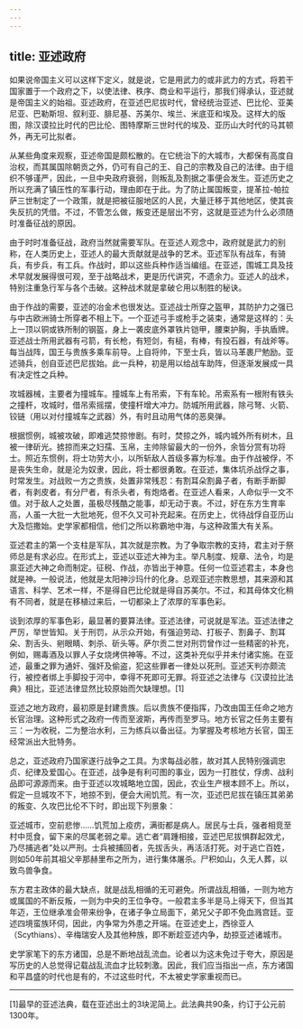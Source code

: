 ```yaml
---
---
---
```

title: 亚述政府
---




如果说帝国主义可以这样下定义，就是说，它是用武力的或非武力的方式，将若干国家置于一个政府之下，以使法律、秩序、商业和平运行，那我们得承认，亚述就是帝国主义的始祖。亚述政府，在亚述巴尼拔时代，曾经统治亚述、巴比伦、亚美尼亚、巴勒斯坦、叙利亚、腓尼基、苏美尔、埃兰、米底亚和埃及。这样大的版图，除汉谟拉比时代的巴比伦、图特摩斯三世时代的埃及、亚历山大时代的马其顿外，再无可比拟者。

从某些角度来观察，亚述帝国是颇松散的。在它统治下的大城市，大都保有高度自治权，而其属国除朝贡之外，仍可有自己的王、自己的宗教及自己的法律。由于组织不够谨严，因此，一旦中央政府衰弱，则叛乱及割据之事便会发生。亚述历史之所以充满了镇压性的军事行动，理由即在于此。为了防止属国叛变，提革拉-帕拉萨三世制定了一个政策，就是把被征服地区的人民，大量迁移于其他地区，使其丧失反抗的凭借。不过，不管怎么做，叛变还是层出不穷，这就是亚述为什么必须随时准备征战的原因。

由于时时准备征战，政府当然就需要军队。在亚述人观念中，政府就是武力的别称，在人类历史上，亚述人的最大贡献就是战争的艺术。亚述军队有战车，有骑兵，有步兵，有工兵。作战时，即以这些兵种作适当编组。在亚述，围城工具及技术早就发展得很可观，至于战略战术，更是历代讲究，不遗余力。亚述人的战术，特别注重急行军与各个击破。这种战术就是拿破仑用以制胜的秘诀。

由于作战的需要，亚述的冶金术也很发达。亚述战士所穿之盔甲，其防护力之强已与中古欧洲骑士所穿者不相上下。一个亚述弓手或枪手之装束，通常是这样的：头上一顶以铜或铁所制的钢盔，身上一袭皮底外罩铁片铠甲，腰束护胸，手执盾牌。亚述战士所用武器有弓箭，有长枪，有短剑，有槌，有棒，有投石器，有战斧等。每当战阵，国王与贵族多乘车前导。上自将帅，下至士兵，皆以马革裹尸勉励。亚述骑兵，创自亚述巴尼拔始。此一兵种，初是用以给战车助阵，但逐渐发展成一具有决定性之兵种。

攻城器械，主要者为撞城车。撞城车上有吊索，下有车轮。吊索系有一根附有铁头之撞杆，攻城时，借吊索摇摆，使撞杆增大冲力。防城所用武器，除弓弩、火箭、铰链（用以对付撞城车之武器）外，有时且动用气体的恶臭弹。

根据惯例，城被攻破，即难逃焚掠惨剧。有时，焚掠之外，城内城外所有树木，且被一律斫光。掳掠而来之妇孺、玉帛，主帅除留最大的一份外，余皆分赏有功将士。照近东惯例，将士功劳大小，以所斩敌人首级多寡为标准。由于作战被俘，不是丧失生命，就是沦为奴隶，因此，将士都很勇敢。在亚述，集体坑杀战俘之事，时常发生。对战败一方之贵族，处置非常残忍：有割耳朵割鼻子者，有断手断脚者，有剥皮者，有分尸者，有杀头者，有炮烙者。在亚述人看来，人命似乎一文不值。对于敌人之处置，虽极尽残酷之能事，却无动于衷。不过，好在东方生育率高，人虽一大批一大批地死，但不久又可补充起来。在历史上，优待战俘自亚历山大及恺撒始。史学家都相信，他们之所以称霸地中海，与这种政策大有关系。

亚述君主的第一个支柱是军队，其次就是宗教。为了争取宗教的支持，君主对于祭师总是有求必应。在形式上，亚述以亚述大神为主。举凡制度、规章、法令，均是禀亚述大神之命而制定。征税、作战，亦皆出于神意。任何一位亚述君主，本身也就是神。一般说法，他就是太阳神沙玛什的化身。总观亚述宗教思想，其来源和其语言、科学、艺术一样，不是得自巴比伦就是得自苏美尔。不过，和其母体文化稍有不同者，就是在移植过来后，一切都染上了浓厚的军事色彩。

谈到浓厚的军事色彩，最显著的要算法律。亚述法律，可说就是军法。亚述法律之严厉，举世皆知。关于刑罚，从示众开始，有强迫劳动、打板子、割鼻子、割耳朵、割舌头、剜眼睛、刺杀、斫头等。萨尔贡二世对刑罚曾作过一些精密的补充，例如，赐毒酒及以罪人子女烧烤供神等。不过，这类补充似乎并未付诸实施。在亚述，最重之罪为通奸、强奸及偷盗，犯这些罪者一律处以死刑。亚述天判亦颇流行，被控者绑上手脚投于河中，幸得不死即可无罪。将亚述之法律与《汉谟拉比法典》相比，亚述法律显然比较原始而欠缺理想。[1]

亚述之地方政府，最初原是封建贵族。后以贵族不便指挥，乃改由国王任命之地方长官治理。这种形式之政府一传而至波斯，再传而至罗马。地方长官之任务主要有三：一为收税，二为整治水利，三为练兵以备出征。为掌握及考核地方长官，国王经常派出大批特务。

总之，亚述政府乃国家遂行战争之工具。为求每战必胜，故对其人民特别强调忠贞、纪律及爱国心。在亚述，战争是有利可图的事业，因为一打胜仗，俘虏、战利品即可源源而来。由于亚述以攻城略地立国，因此，农业生产根本顾不上。所以，假定一旦城攻不下，地掠不到，便会大闹饥荒。有一次，亚述巴尼拔在镇压其弟弟的叛变、久攻巴比伦不下时，即出现下列景象：

亚述城市，空前悲惨……饥荒加上疫疠，满街都是病人。居民与士兵，强者相竞至村中觅食，留下来的尽属老弱之辈。逃亡者“肩踵相接，亚述巴尼拔惧群起效尤，乃尽捕逃者”处以严刑。士兵被捕回者，先拔舌头，再活活打死。对于逃亡百姓，则如50年前其祖父辛那赫里布之所为，进行集体屠杀。尸积如山，久无人葬，以致鸟兽争食。



东方君主政体的最大缺点，就是战乱相循的无可避免。所谓战乱相循，一则为地方或属国的不断反叛，一则为中央的王位争夺。一般君主多半是马上得天下，但当其年迈，王位继承准会带来纷争，在诸子争立局面下，弟兄父子即不免血溅宫廷。亚述四境蛮族环伺，因此，内争常为外患之开端。在亚述史上，西徐亚人（Scythians）、辛梅瑞安人及其他种族，即不断趁亚述内争，劫掠亚述诸城市。

史学家笔下的东方诸国，总是不断地战乱流血。论者以为这未免过于夸大，原因是写历史的人总觉得记载战乱流血才比较刺激。因此，我们应当指出一点，东方诸国和平昌盛的时代也是有的，不过这些时代，不太被史学家重视而已。



* * *



[1]最早的亚述法典，载在亚述出土的3块泥简上。此法典共90条，约订于公元前1300年。